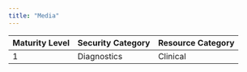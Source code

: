 ```yaml
---
title: "Media"
---
```


| Maturity Level | Security Category | Resource Category |
|----------------|------------------|-------------------|
| 1 | Diagnostics | <div className="flex items-center gap-2"><Stethoscope className="h-5 w-5 text-red-500" /> Clinical </div> | 